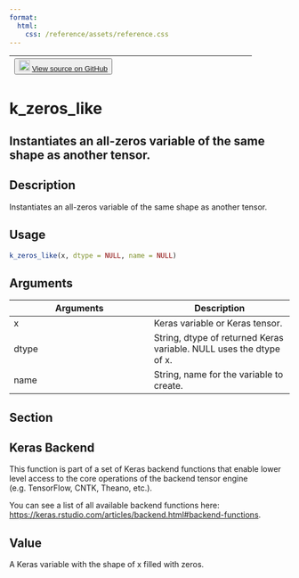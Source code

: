 ```yaml
---
format:
  html:
    css: /reference/assets/reference.css
---
```


| <button class="button"> ![](/reference/assets/GitHub-Mark-32px.png){width="20"} [View source on GitHub](https://github.com/rstudio/keras//blob/main/R/backend.R#L3139) </button> |
|:------------------------------:|:--------------------------------------:|

# k_zeros_like

## Instantiates an all-zeros variable of the same shape as another tensor.

## Description
Instantiates an all-zeros variable of the same shape as another tensor. 


## Usage
```r
k_zeros_like(x, dtype = NULL, name = NULL) 
```

## Arguments
|Arguments|Description|
|---|---|
| x | Keras variable or Keras tensor. |
| dtype | String, dtype of returned Keras variable. NULL uses the dtype of x. |
| name | String, name for the variable to create. |


## Section

## Keras Backend

This function is part of a set of Keras backend functions that enable lower level access to the core operations of the backend tensor engine (e.g. TensorFlow, CNTK, Theano, etc.). 

You can see a list of all available backend functions here: [https://keras.rstudio.com/articles/backend.html#backend-functions](https://keras.rstudio.com/articles/backend.html#backend-functions). 

## Value
A Keras variable with the shape of x filled with zeros. 




